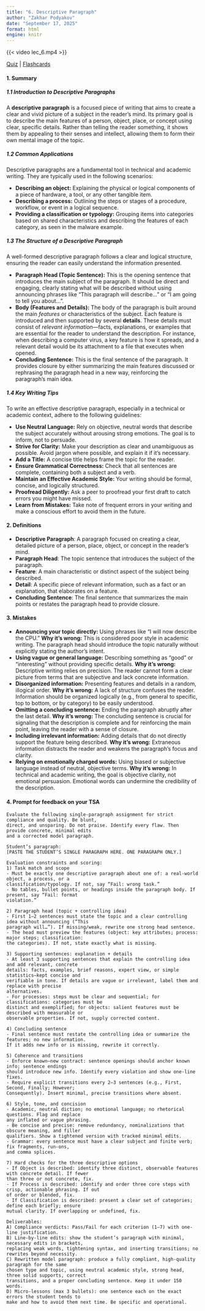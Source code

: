 ```yaml
---
title: "6. Descriptive Paragraph"
author: "Zakhar Podyakov"
date: "September 17, 2025"
format: html
engine: knitr
---
```


{{< video lec_6.mp4 >}}

[Quiz]() | [Flashcards]()

#### **1. Summary**

##### **1.1 Introduction to Descriptive Paragraphs**
A **descriptive paragraph** is a focused piece of writing that aims to create a clear and vivid picture of a subject in the reader's mind. Its primary goal is to describe the main features of a person, object, place, or concept using clear, specific details. Rather than telling the reader something, it shows them by appealing to their senses and intellect, allowing them to form their own mental image of the topic.

##### **1.2 Common Applications**
Descriptive paragraphs are a fundamental tool in technical and academic writing. They are typically used in the following scenarios:

*   **Describing an object:** Explaining the physical or logical components of a piece of hardware, a tool, or any other tangible item.
*   **Describing a process:** Outlining the steps or stages of a procedure, workflow, or event in a logical sequence.
*   **Providing a classification or typology:** Grouping items into categories based on shared characteristics and describing the features of each category, as seen in the malware example.

##### **1.3 The Structure of a Descriptive Paragraph**
A well-formed descriptive paragraph follows a clear and logical structure, ensuring the reader can easily understand the information presented.
<!-- DIAGRAM HERE -->

*   **Paragraph Head (Topic Sentence):** This is the opening sentence that introduces the main subject of the paragraph. It should be direct and engaging, clearly stating what will be described without using announcing phrases like "This paragraph will describe..." or "I am going to tell you about...".
*   **Body (Features and Details):** The body of the paragraph is built around the main *features* or characteristics of the subject. Each feature is introduced and then supported by several **details**. These details must consist of *relevant information*—facts, explanations, or examples that are essential for the reader to understand the description. For instance, when describing a computer virus, a key feature is how it spreads, and a relevant detail would be its attachment to a file that executes when opened.
*   **Concluding Sentence:** This is the final sentence of the paragraph. It provides closure by either summarizing the main features discussed or rephrasing the paragraph head in a new way, reinforcing the paragraph's main idea.

##### **1.4 Key Writing Tips**
To write an effective descriptive paragraph, especially in a technical or academic context, adhere to the following guidelines:

*   **Use Neutral Language:** Rely on objective, neutral words that describe the subject accurately without arousing strong emotions. The goal is to inform, not to persuade.
*   **Strive for Clarity:** Make your description as clear and unambiguous as possible. Avoid jargon where possible, and explain it if it's necessary.
*   **Add a Title:** A concise title helps frame the topic for the reader.
*   **Ensure Grammatical Correctness:** Check that all sentences are complete, containing both a subject and a verb.
*   **Maintain an Effective Academic Style:** Your writing should be formal, concise, and logically structured.
*   **Proofread Diligently:** Ask a peer to proofread your first draft to catch errors you might have missed.
*   **Learn from Mistakes:** Take note of frequent errors in your writing and make a conscious effort to avoid them in the future.

#### **2. Definitions**

*   **Descriptive Paragraph**: A paragraph focused on creating a clear, detailed picture of a person, place, object, or concept in the reader's mind.
*   **Paragraph Head**: The topic sentence that introduces the subject of the paragraph.
*   **Feature**: A main characteristic or distinct aspect of the subject being described.
*   **Detail**: A specific piece of relevant information, such as a fact or an explanation, that elaborates on a feature.
*   **Concluding Sentence**: The final sentence that summarizes the main points or restates the paragraph head to provide closure.

#### **3. Mistakes**

*   **Announcing your topic directly:** Using phrases like "I will now describe the CPU." **Why it's wrong:** This is considered poor style in academic writing. The paragraph head should introduce the topic naturally without explicitly stating the author's intent.
*   **Using vague or general language:** Describing something as "good" or "interesting" without providing specific details. **Why it's wrong:** Descriptive writing relies on precision. The reader cannot form a clear picture from terms that are subjective and lack concrete information.
*   **Disorganized information:** Presenting features and details in a random, illogical order. **Why it's wrong:** A lack of structure confuses the reader. Information should be organized logically (e.g., from general to specific, top to bottom, or by category) to be easily understood.
*   **Omitting a concluding sentence:** Ending the paragraph abruptly after the last detail. **Why it's wrong:** The concluding sentence is crucial for signaling that the description is complete and for reinforcing the main point, leaving the reader with a sense of closure.
*   **Including irrelevant information:** Adding details that do not directly support the feature being described. **Why it's wrong:** Extraneous information distracts the reader and weakens the paragraph's focus and clarity.
*   **Relying on emotionally charged words:** Using biased or subjective language instead of neutral, objective terms. **Why it's wrong:** In technical and academic writing, the goal is objective clarity, not emotional persuasion. Emotional words can undermine the credibility of the description.

#### **4. Prompt for feedback on your TSA**
```
Evaluate the following single-paragraph assignment for strict compliance and quality. Be blunt,
direct, and unsparing. Do not praise. Identify every flaw. Then provide concrete, minimal edits
and a corrected model paragraph.

Student’s paragraph:
[PASTE THE STUDENT’S SINGLE PARAGRAPH HERE. ONE PARAGRAPH ONLY.]

Evaluation constraints and scoring:
1) Task match and scope
- Must be exactly one descriptive paragraph about one of: a real-world object, a process, or a
classification/typology. If not, say “Fail: wrong task.”
- No tables, bullet points, or headings inside the paragraph body. If present, say “Fail: format
violation.”

2) Paragraph head (topic + controlling idea)
- First 1–2 sentences must state the topic and a clear controlling idea without announcing (“This
paragraph will…”). If missing/weak, rewrite one strong head sentence.
- The head must preview the features (object: key attributes; process: major steps; classification:
the categories). If not, state exactly what is missing.

3) Supporting sentences: explanation + details
- At least 3 supporting sentences that explain the controlling idea and add relevant, concrete
details: facts, examples, brief reasons, expert view, or simple statistics—kept concise and
verifiable in tone. If details are vague or irrelevant, label them and replace with precise
alternatives.
- For processes: steps must be clear and sequential; for classifications: categories must be
distinct and exemplified; for objects: salient features must be described with measurable or
observable properties. If not, supply corrected content.

4) Concluding sentence
- Final sentence must restate the controlling idea or summarize the features; no new information.
If it adds new info or is missing, rewrite it correctly.

5) Coherence and transitions
- Enforce known–new contract: sentence openings should anchor known info; sentence endings
should introduce new info. Identify every violation and show one-line fixes.
- Require explicit transitions every 2–3 sentences (e.g., First, Second, Finally; However;
Consequently). Insert minimal, precise transitions where absent.

6) Style, tone, and concision
- Academic, neutral diction; no emotional language; no rhetorical questions. Flag and replace
any inflated or vague phrasing.
- Be concise and precise: remove redundancy, nominalizations that obscure meaning, and filler
qualifiers. Show a tightened version with tracked minimal edits.
- Grammar: every sentence must have a clear subject and finite verb; fix fragments, run-ons,
and comma splices.

7) Hard checks for the three descriptive options
- If Object is described: identify three distinct, observable features with concrete detail. If fewer
than three or not concrete, fix.
- If Process is described: identify and order three core steps with crisp, actionable phrasing. If out
of order or blended, fix.
- If Classification is described: present a clear set of categories; define each briefly; ensure
mutual clarity. If overlapping or undefined, fix.

Deliverables:
A) Compliance verdicts: Pass/Fail for each criterion (1–7) with one-line justification.
B) Line-by-line edits: show the student’s paragraph with minimal, necessary edits in brackets,
replacing weak words, tightening syntax, and inserting transitions; no rewrites beyond necessity.
C) Rewritten model paragraph: produce a fully compliant, high-quality paragraph for the same
chosen type and topic, using neutral academic style, strong head, three solid supports, correct
transitions, and a proper concluding sentence. Keep it under 150 words.
D) Micro-lessons (max 3 bullets): one sentence each on the exact errors the student tends to
make and how to avoid them next time. Be specific and operational.
```
